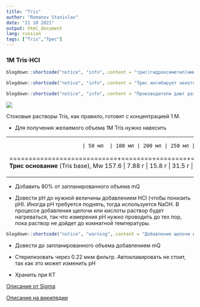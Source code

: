 ```yaml
---
title: "Tris"
author: "Romanov Stanislav"
date: "21 10 2021"
output: html_document
lang: russian
tags: ["Tris","Трис"]
---
```


### 1M Tris·HCl

```r

blogdown::shortcode("notice", "info",.content = "трис(гидроксиметил)аминометан - широко используемый буферный агент с буферным интервалом 7.0-9.0. Применяется для приготовления электрофорезных буферов (ТАЕ, ТBЕ и др.), реакционных буферов, буферов для элюции и прочего. Растворы Tris имеют щелочную реакцию, так что буферы с добавлением HCl называют Tris·HCl или Tris·Cl, тогда как буферы без кислоты или с добавлением щелочи (NaOH или KOH) называют Tris Base. В любом случае указывается концентрация Tris, а не добавок.")

```

```r

blogdown::shortcode("notice", "info",.content = "Трис ингибирует некоторые клеточные ферменты, такие как аденилатциклаза, пируват дегидрогеназа, уреаза. Ингибирование происходит в т.ч. за счет связывая ионы металлов. Вероятно, поэтому в ряде случаев Tris заменяют на HEPES.")

```

```r

blogdown::shortcode("notice", "info",.content = "Производители дают развернутое описание для буферных растворов на основе Трис. В частности, хорошо задокументирована зависимость pH буфера от температуры: чем ниже температура, тем ниже pH. Как правило, изменения pH достигают 0.05 единиц на градус Цельсия. Уменьшение концентрации Трис в 10 раз приводит к уменьшению pH на 0.05 единиц.  Кроме того, производители предостерегают от использования серебряных электродов для измерения pH Трис-буферов, поскольку Трис взаимодействует с серебром с выпадением осадка, что нарушает показани pH-метра. Перед приготовлением раствора стоит убедиться, что прибор приспособлен для работы с буферами на основе Трис.")
```

![](https://upload.wikimedia.org/wikipedia/commons/8/85/Tris.png?classes=shadow&width=10pc)

Стоковые растворы Tris, как правило, готовят с концентрацией 1 M.

-   Для получения желаемого объема 1М Tris нужно навесить

+----------------------------+--------+--------+--------+--------+--------+---------+
|                            | 50 мл  | 100 мл | 200 мл | 250 мл | 500 мл | 1 л     |
+============================+========+========+========+========+========+=========+
| **Трис основание** (Tris base), Mw 157.6 | 7.88 г | 15.8 г | 31.5 г | 39.4 г | 78.8 г | 157.6 г |
+----------------------------+--------+--------+--------+--------+--------+---------+

-   Добавить 80% от запланированного объема mQ

-   Довести pH до нужной величины добавлением HCl (чтобы понизить pH). Иногда pH требуется поднять, тогда используется NaOH. В процессе добавления щелочи или кислоты раствор будет нагреваться, так что измерения pH нужно проводить до тех пор, пока раствор не дойдет до комнатной температуры.

```r

blogdown::shortcode("notice", "warning",.content = "Добавление щелочи или соляной кислоты увеличивает осмолярность буфера, что нужно будет учитывать при приготовлении клеточных сред")
```

-   Довести до запланированного объема добавлением mQ

-   Стерилизовать через 0.22 мкм фильтр. Автоклавировать не стоит, так как это может изменить pH

-   Хранить при КТ

[Описание от Sigma](https://www.sigmaaldrich.com/deepweb/assets/sigmaaldrich/product/documents/301/225/106bbul.pdf)

[Описание на википедии](https://en.wikipedia.org/wiki/Tris)
